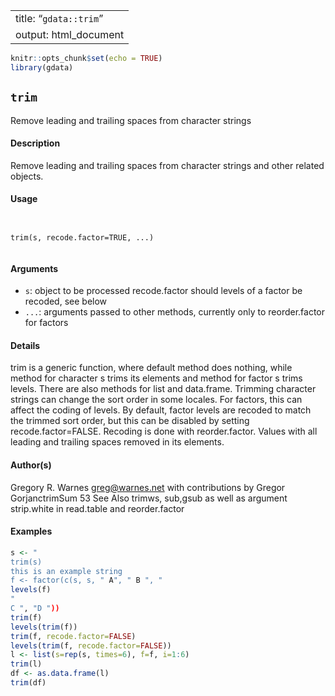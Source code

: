 
---
title: "``gdata::trim``"
output: html_document
---
  
```r
knitr::opts_chunk$set(echo = TRUE)
library(gdata)
```
## ``trim``

Remove leading and trailing spaces from character strings

#### Description

Remove leading and trailing spaces from character strings and other related objects.

#### Usage
<pre><code>

trim(s, recode.factor=TRUE, ...)

</code></pre>
#### Arguments

* ``s``: object to be processed
recode.factor should levels of a factor be recoded, see below
* ``...``: arguments passed to other methods, currently only to reorder.factor for factors

#### Details

trim is a generic function, where default method does nothing, while method for character s
trims its elements and method for factor s trims levels. There are also methods for list and data.frame.
Trimming character strings can change the sort order in some locales. For factors, this can affect the coding of levels. By default, factor levels are recoded to match the trimmed sort order, but this
can be disabled by setting recode.factor=FALSE. Recoding is done with reorder.factor.
Values with all leading and trailing spaces removed in its elements.

#### Author(s)
Gregory R. Warnes <greg@warnes.net> with contributions by Gregor GorjanctrimSum
53
See Also
trimws, sub,gsub as well as argument strip.white in read.table and reorder.factor

#### Examples
```r

s <- "
trim(s)
this is an example string
f <- factor(c(s, s, " A", " B ", "
levels(f)
"
C ", "D "))
trim(f)
levels(trim(f))
trim(f, recode.factor=FALSE)
levels(trim(f, recode.factor=FALSE))
l <- list(s=rep(s, times=6), f=f, i=1:6)
trim(l)
df <- as.data.frame(l)
trim(df)
```
